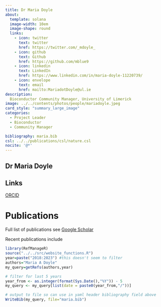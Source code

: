 ```yaml
---
title: Dr Maria Doyle
about:
  template: solana
  image-width: 10em
  image-shape: round
  links:
    - icon: twitter
      text: twitter
      href: https://twitter.com/_mdoyle_
    - icon: github
      text: Github
      href: https://github.com/mblue9
    - icon: linkedin
      text: LinkedIn
      href: https://www.linkedin.com/in/maria-doyle-11220739/
    - icon: envelope
      text: email
      href: mailto:MariadotDoyle@ul.ie
description: 
  Bioconductor Community Manager, University of Limerick
image: ../../contents/photos/people/mariadoyle.jpeg
card_style: "summary_large_image"
categories:
  - Project Leader
  - Bioconductor
  - Community Manager

bibliography: maria.bib
csl: ../../publications/csl/nature.csl
nocite: '@*'
---
```


## Dr Maria Doyle

## Links

[ORCID](https://orcid.org/0000-0003-4847-8436)

# Publications

Full list of publications see [Google Scholar](https://scholar.google.com/citations?user=-T1orHUAAAAJ)

Recent publications include


```r
library(RefManageR)
source("../../src/website_functions.R")
year=paste("2018:2023") #this doesn't seem to filter
authors="Maria A Doyle"
my_query=getRefs(authors,year)

# filter for last 5 years
year_from <- as.integer(format(Sys.Date(),"%Y")) - 5
my_query <- my_query[list(date = paste0(year_from,"/"))]

# output to file so can use in yaml header bibliography field above
WriteBib(my_query, file="maria.bib")
```

<!-- remove References header -->
<div id = "refs"></div>
